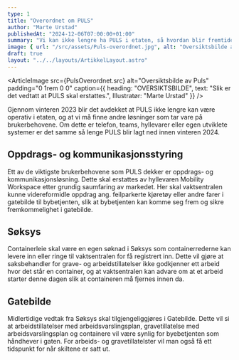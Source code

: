 ```yaml
---
type: 1
title: "Overordnet om PULS"
author: "Marte Urstad"
publishedAt: "2024-12-06T07:00:00+01:00"
summary: "Vi kan ikke lengre ha PULS i etaten, så hvordan blir fremtiden?"
image: { url: "/src/assets/Puls-overordnet.jpg", alt: "Oversiktsbilde av Puls", height: "500px" }
draft: true
layout: "../../layouts/ArtikkelLayout.astro"
---
```


<ArticleImage src={PulsOverordnet.src} alt="Oversiktsbilde av Puls" padding="0 1rem 0 0" caption={{
  heading: "OVERSIKTSBILDE",
  text: "Slik er det vedtatt at PULS skal erstattes.",
  Illustratør: "Marte Urstad"
}} />

Gjennom vinteren 2023 blir det avdekket at PULS ikke lengre kan være operativ i etaten, og at vi må finne andre løsninger som tar vare på brukerbehovene. 
Om dette er telefon, teams, hyllevarer eller egen utviklete systemer er det samme så lenge PULS blir lagt ned innen vinteren 2024. 

## Oppdrags- og kommunikasjonsstyring
Ett av de viktigste brukerbehovene som PULS dekker er oppdrags- og kommunikasjonsløsning. Dette skal erstattes av hyllevaren Mobility Workspace etter grundig 
saumfaring av markedet. Her skal vaktsentralen kunne videreformidle oppdrag ang. feilparkerte kjøretøy eller andre farer i gatebilde til bybetjenten, slik at 
bybetjenten kan komme seg frem og sikre fremkommelighet i gatebilde. 

## Søksys
Containerleie skal være en egen søknad i Søksys som containerrederne kan levere inn eller ringe til vaktsentralen for få registrert inn. Dette vil gjøre 
at saksbehandler for grave- og arbeidstillatelser ikke godkjenner ett arbeid hvor det står en container, og at vaktsentralen kan advare om at et arbeid starter 
denne dagen slik at containeren må fjernes innen da. 

## Gatebilde

Midlertidige vedtak fra Søksys skal tilgjengeliggjøres i Gatebilde. Dette vil si at arbeidstillatelser med arbeidsvarslingsplan, gravetillatelse med 
arbeidsvarslingsplan og containere vil være synlig for byebetjenten som håndhever i gaten. For arbeids- og gravetillatelster vil man også få ett tidspunkt 
for når skiltene er satt ut. 


